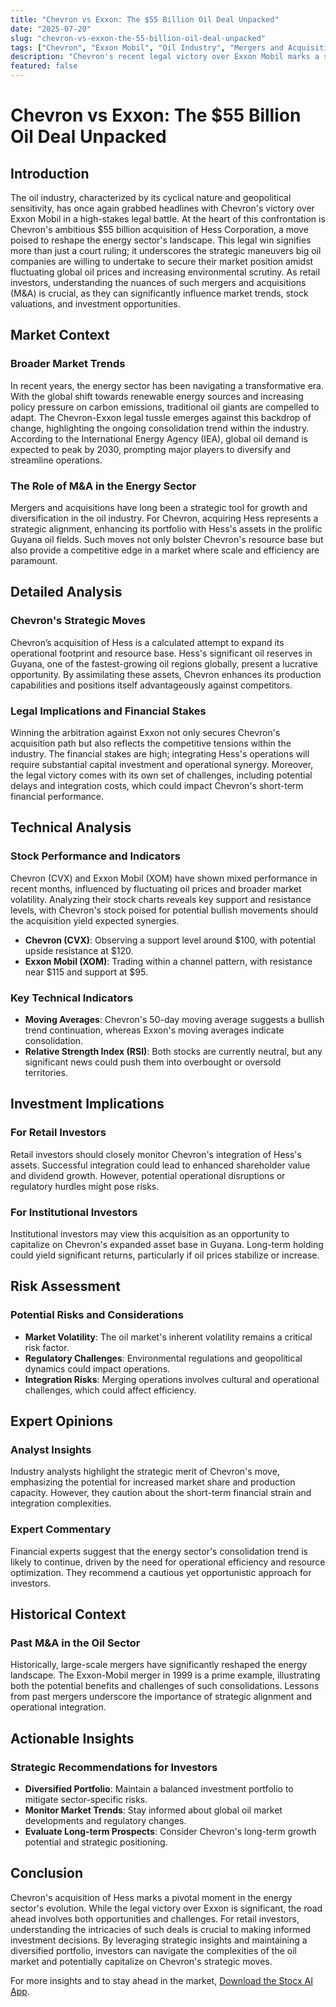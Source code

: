 ```yaml
---
title: "Chevron vs Exxon: The $55 Billion Oil Deal Unpacked"
date: "2025-07-20"
slug: "chevron-vs-exxon-the-55-billion-oil-deal-unpacked"
tags: ["Chevron", "Exxon Mobil", "Oil Industry", "Mergers and Acquisitions", "Energy Sector", "Stock Market", "Investment"]
description: "Chevron's recent legal victory over Exxon Mobil marks a significant chapter in the ongoing consolidation within the energy sector. Despite winning the arbitration challenge preventing Exxon from blocking its $55 billion acquisition of Hess Corporation, Chevron faces a myriad of challenges and potential setbacks. This comprehensive blog post delves into the implications of this landmark decision, exploring the broader market context, technical analysis, investment opportunities, risks, and expert opinions. We also draw on historical comparisons to provide a robust framework for retail investors looking to navigate this evolving landscape. From understanding the strategic motivations behind such mega-mergers to assessing the potential impact on stock prices and market dynamics, this article offers actionable insights and strategic recommendations to help investors make informed decisions in the face of complex market conditions."
featured: false
---
```


# Chevron vs Exxon: The $55 Billion Oil Deal Unpacked

## Introduction

The oil industry, characterized by its cyclical nature and geopolitical sensitivity, has once again grabbed headlines with Chevron's victory over Exxon Mobil in a high-stakes legal battle. At the heart of this confrontation is Chevron's ambitious $55 billion acquisition of Hess Corporation, a move poised to reshape the energy sector's landscape. This legal win signifies more than just a court ruling; it underscores the strategic maneuvers big oil companies are willing to undertake to secure their market position amidst fluctuating global oil prices and increasing environmental scrutiny. As retail investors, understanding the nuances of such mergers and acquisitions (M&A) is crucial, as they can significantly influence market trends, stock valuations, and investment opportunities.

## Market Context

### Broader Market Trends

In recent years, the energy sector has been navigating a transformative era. With the global shift towards renewable energy sources and increasing policy pressure on carbon emissions, traditional oil giants are compelled to adapt. The Chevron-Exxon legal tussle emerges against this backdrop of change, highlighting the ongoing consolidation trend within the industry. According to the International Energy Agency (IEA), global oil demand is expected to peak by 2030, prompting major players to diversify and streamline operations.

### The Role of M&A in the Energy Sector

Mergers and acquisitions have long been a strategic tool for growth and diversification in the oil industry. For Chevron, acquiring Hess represents a strategic alignment, enhancing its portfolio with Hess's assets in the prolific Guyana oil fields. Such moves not only bolster Chevron's resource base but also provide a competitive edge in a market where scale and efficiency are paramount.

## Detailed Analysis

### Chevron's Strategic Moves

Chevron’s acquisition of Hess is a calculated attempt to expand its operational footprint and resource base. Hess's significant oil reserves in Guyana, one of the fastest-growing oil regions globally, present a lucrative opportunity. By assimilating these assets, Chevron enhances its production capabilities and positions itself advantageously against competitors.

### Legal Implications and Financial Stakes

Winning the arbitration against Exxon not only secures Chevron's acquisition path but also reflects the competitive tensions within the industry. The financial stakes are high; integrating Hess's operations will require substantial capital investment and operational synergy. Moreover, the legal victory comes with its own set of challenges, including potential delays and integration costs, which could impact Chevron's short-term financial performance.

## Technical Analysis

### Stock Performance and Indicators

Chevron (CVX) and Exxon Mobil (XOM) have shown mixed performance in recent months, influenced by fluctuating oil prices and broader market volatility. Analyzing their stock charts reveals key support and resistance levels, with Chevron's stock poised for potential bullish movements should the acquisition yield expected synergies.

- **Chevron (CVX)**: Observing a support level around $100, with potential upside resistance at $120.
- **Exxon Mobil (XOM)**: Trading within a channel pattern, with resistance near $115 and support at $95.

### Key Technical Indicators

- **Moving Averages**: Chevron's 50-day moving average suggests a bullish trend continuation, whereas Exxon's moving averages indicate consolidation.
- **Relative Strength Index (RSI)**: Both stocks are currently neutral, but any significant news could push them into overbought or oversold territories.

## Investment Implications

### For Retail Investors

Retail investors should closely monitor Chevron's integration of Hess's assets. Successful integration could lead to enhanced shareholder value and dividend growth. However, potential operational disruptions or regulatory hurdles might pose risks.

### For Institutional Investors

Institutional investors may view this acquisition as an opportunity to capitalize on Chevron's expanded asset base in Guyana. Long-term holding could yield significant returns, particularly if oil prices stabilize or increase.

## Risk Assessment

### Potential Risks and Considerations

- **Market Volatility**: The oil market's inherent volatility remains a critical risk factor.
- **Regulatory Challenges**: Environmental regulations and geopolitical dynamics could impact operations.
- **Integration Risks**: Merging operations involves cultural and operational challenges, which could affect efficiency.

## Expert Opinions

### Analyst Insights

Industry analysts highlight the strategic merit of Chevron's move, emphasizing the potential for increased market share and production capacity. However, they caution about the short-term financial strain and integration complexities.

### Expert Commentary

Financial experts suggest that the energy sector's consolidation trend is likely to continue, driven by the need for operational efficiency and resource optimization. They recommend a cautious yet opportunistic approach for investors.

## Historical Context

### Past M&A in the Oil Sector

Historically, large-scale mergers have significantly reshaped the energy landscape. The Exxon-Mobil merger in 1999 is a prime example, illustrating both the potential benefits and challenges of such consolidations. Lessons from past mergers underscore the importance of strategic alignment and operational integration.

## Actionable Insights

### Strategic Recommendations for Investors

- **Diversified Portfolio**: Maintain a balanced investment portfolio to mitigate sector-specific risks.
- **Monitor Market Trends**: Stay informed about global oil market developments and regulatory changes.
- **Evaluate Long-term Prospects**: Consider Chevron's long-term growth potential and strategic positioning.

## Conclusion

Chevron's acquisition of Hess marks a pivotal moment in the energy sector's evolution. While the legal victory over Exxon is significant, the road ahead involves both opportunities and challenges. For retail investors, understanding the intricacies of such deals is crucial to making informed investment decisions. By leveraging strategic insights and maintaining a diversified portfolio, investors can navigate the complexities of the oil market and potentially capitalize on Chevron's strategic moves.

For more insights and to stay ahead in the market, [Download the Stocx AI App](https://stocx.co).
